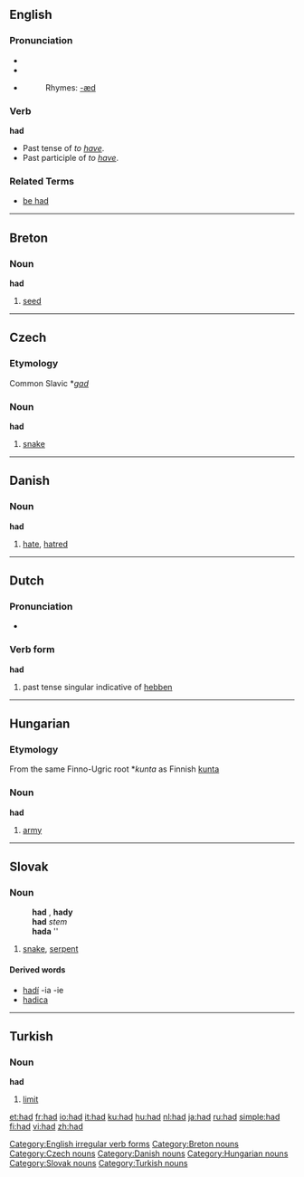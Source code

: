 ==English==

{{rank|it|for|as|16|had|you|not|be}}

=== Pronunciation ===
*{{SAMPA|/"h{d/}}
*{{IPA|/'hæd/}}
*{{audio|en-us-had.ogg|Audio (US)}}
*:Rhymes: [[Rhymes:English:-æd|-æd]]

===Verb===
[[Category:English irregular verb forms]]
'''had'''
* Past tense of ''to [[have]]''.
* Past participle of ''to [[have]]''.

===Related Terms===
*[[be had]]


----

==Breton==
===Noun===
'''had'''

# [[seed]]


----

==Czech==
===Etymology===
Common Slavic *''[[gad]]''
===Noun===
'''had''' {{m}}

# [[snake]]

----

==Danish==
===Noun===
'''had'''

# [[hate]], [[hatred]]


----

==Dutch==
===Pronunciation===
*{{IPA|/'hat/}}

===Verb form===
'''had'''

# past tense singular indicative of [[hebben]]


----

==Hungarian==
===Etymology===
From the same Finno-Ugric root *''kunta'' as Finnish [[kunta]]
===Noun===
'''had'''

#[[army]]


----

==Slovak==
===Noun===
:'''had''' {{m}}, '''hady''' {{p}}
:'''had''' ''stem''
:'''hada''' ''{{gensg}}
:{{decpat}} {{dub}}

#[[snake]], [[serpent]]

====Derived words====
*[[hadí]] -ia -ie
*[[hadica#Slovak|hadica]] {{f}}


----

==Turkish==
===Noun===
'''had'''

# [[limit]]

[[Category:Breton nouns]]
[[Category:Czech nouns]]
[[Category:Danish nouns]]
[[Category:Hungarian nouns]]
[[Category:Slovak nouns]]
[[Category:Turkish nouns]]

[[et:had]]
[[fr:had]]
[[io:had]]
[[it:had]]
[[ku:had]]
[[hu:had]]
[[nl:had]]
[[ja:had]]
[[ru:had]]
[[simple:had]]
[[fi:had]]
[[vi:had]]
[[zh:had]]